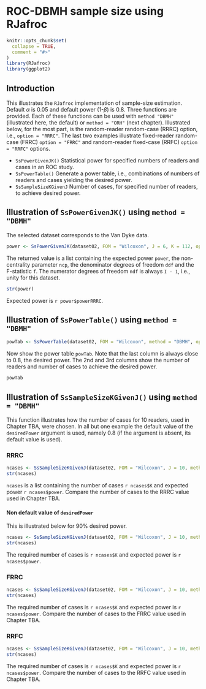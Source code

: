 # ROC-DBMH sample size using RJafroc {#SSRocDBMHRJafroc}


```r
knitr::opts_chunk$set(
  collapse = TRUE,
  comment = "#>"
)
library(RJafroc)
library(ggplot2)
```

## Introduction
This illustrates the `RJafroc` implementation of sample-size estimation. Default $\alpha$ is 0.05 and default power (1-$\beta$) is 0.8. Three functions are provided. Each of these functions can be used with `method "DBMH"` (illustrated here, the default) or `method = "ORH"` (next chapter). Illustrated below, for the most part, is the random-reader random-case (RRRC) option, i.e., `option = "RRRC"`. The last two examples illustrate fixed-reader random-case (FRRC) `option = "FRRC"` and random-reader fixed-case (RRFC) `option = "RRFC"` options.

* `SsPowerGivenJK()` 
    Statistical power for specified numbers of readers and cases in an ROC study.
* `SsPowerTable()` 
    Generate a power table, i.e., combinations of numbers of readers and cases yielding the desired power.
* `SsSampleSizeKGivenJ` 
    Number of cases, for specified number of readers, to achieve desired power.

## Illustration of `SsPowerGivenJK()` using `method = "DBMH"`

The selected dataset corresponds to the Van Dyke data.
```r
power <- SsPowerGivenJK(dataset02, FOM = "Wilcoxon", J = 6, K = 112, option = "RRRC")
````

The returned value is a list containing the expected power `power`, the non-centrality parameter `ncp`, the denominator degrees of freedom `ddf` and the F-statistic `f`. The numerator degrees of freedom `ndf` is always `I - 1`, i.e., unity for this dataset.

```r
str(power)
````

Expected power is `r power$powerRRRC`.


## Illustration of `SsPowerTable()` using `method = "DBMH"`

```r
powTab <- SsPowerTable(dataset02, FOM = "Wilcoxon", method = "DBMH", option = "RRRC")
````

Now show the power table `powTab`. Note that the last column is always close to 0.8, the desired power. The 2nd and 3rd columns show the number of readers and number of cases to achieve the desired power.

```r
powTab
````

## Illustration of `SsSampleSizeKGivenJ()` using `method = "DBMH"`

This function illustrates how the number of cases for 10 readers, used in Chapter TBA, were chosen. In all but one example the default value of the `desiredPower` argument is used, namely 0.8 (if the argument is absent, its default value is used).

### RRRC

```r
ncases <- SsSampleSizeKGivenJ(dataset02, FOM = "Wilcoxon", J = 10, method = "DBMH", option = "RRRC")
str(ncases)
````

`ncases` is a list containing the number of cases `r ncases$K` and expected power `r ncases$power`. Compare the number of cases to the RRRC value used in Chapter TBA.

#### Non default value of `desiredPower`
This is illustrated below for 90% desired power.

```r
ncases <- SsSampleSizeKGivenJ(dataset02, FOM = "Wilcoxon", J = 10, method = "DBMH", option = "RRRC", desiredPower = 0.9)
str(ncases)
````

The required number of cases is `r ncases$K` and expected power is `r ncases$power`. 

### FRRC

```r
ncases <- SsSampleSizeKGivenJ(dataset02, FOM = "Wilcoxon", J = 10, method = "DBMH", option = "FRRC")
str(ncases)
````

The required number of cases is `r ncases$K` and expected power is `r ncases$power`. Compare the number of cases to the FRRC value used in Chapter TBA.

### RRFC

```r
ncases <- SsSampleSizeKGivenJ(dataset02, FOM = "Wilcoxon", J = 10, method = "DBMH", option = "RRFC")
str(ncases)
````

The required number of cases is `r ncases$K` and expected power is `r ncases$power`. Compare the number of cases to the RRFC value used in Chapter TBA.


